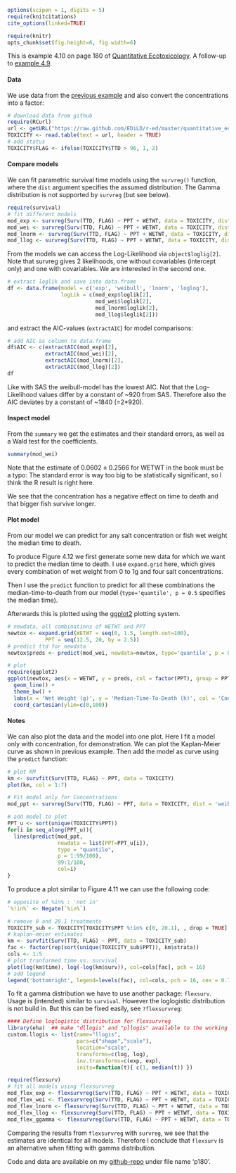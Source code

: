 ```r
options(scipen = 1, digits = 5)
require(knitcitations)
cite_options(linked=TRUE)
```
```r
require(knitr)
opts_chunk$set(fig.height=6, fig.width=6)
```

This is example 4.10 on page 180 of [Quantitative Ecotoxicology](http://www.crcpress.com/product/isbn/9781439835647). A follow-up to [example 4.9](http://edild.github.io/blog/2013/04/06/quant-ecotox-16/).

#### Data
We use data from the [previous example](http://edild.github.io/blog/2013/04/06/quant-ecotox-16/) and also convert the concentrations into a factor:
```r
# download data from github
require(RCurl)
url <- getURL("https://raw.github.com/EDiLD/r-ed/master/quantitative_ecotoxicology/data/TOXICITY.csv", ssl.verifypeer = FALSE)
TOXICITY <- read.table(text = url, header = TRUE)
# add status
TOXICITY$FLAG <- ifelse(TOXICITY$TTD > 96, 1, 2)
```

#### Compare models
We can fit parametric survival time models using the `survreg()` function, where the `dist` argument specifies the assumed distribution. The Gamma distribution is not supported by `survreg` (but see below).
```r
require(survival)
# fit different models
mod_exp <- survreg(Surv(TTD, FLAG) ~ PPT + WETWT, data = TOXICITY, dist = 'exponential')
mod_wei <- survreg(Surv(TTD, FLAG) ~ PPT + WETWT, data = TOXICITY, dist = 'weibull')
mod_lnorm <- survreg(Surv(TTD, FLAG) ~ PPT + WETWT, data = TOXICITY, dist = 'lognorm')
mod_llog <- survreg(Surv(TTD, FLAG) ~ PPT + WETWT, data = TOXICITY, dist = 'loglogistic')
```

From the models we can access the Log-Likelihood via `object$loglig[2]`. Note that survreg gives 2 likelihoods, one without covariables (intercept only) and one with covariables. We are interested in the second one.
```r
# extract loglik and save into data.frame
df <- data.frame(model = c('exp', 'weibull', 'lnorm', 'loglog'),
                 logLik = c(mod_exp$loglik[2],
                            mod_wei$loglik[2],
                            mod_lnorm$loglik[2],
                            mod_llog$loglik[2]))
```

and extract the AIC-values (`extractAIC`) for model comparisons:
```r
# add AIC as column to data.frame
df$AIC <- c(extractAIC(mod_exp)[2],
            extractAIC(mod_wei)[2],
            extractAIC(mod_lnorm)[2],
            extractAIC(mod_llog)[2])
df
```

Like with SAS the weibull-model has the lowest AIC. Not that the Log-Likelihood values differ by a constant of ~920 from SAS. Therefore also the AIC deviates by a constant of ~1840 (=2*920).


#### Inspect model
From the `summary` we get the estimates and their standard errors, as well as a Wald test for the coefficients. 

```r
summary(mod_wei)
```

Note that the estimate of $0.0602 \pm 0.2566$ for WETWT in the book must be a typo: The standard error is way too big to be statistically significant, so I think the R result is right here.

We see that the concentration has a negative effect on time to death and that bigger fish survive longer.


#### Plot model

From our model we can predict for any salt concentration or fish wet weight the median time to death.

To produce Figure 4.12 we first generate some new data for which we want to predict the median time to death. I use `expand.grid` here, which gives every combination of wet weight from 0 to 1g and four salt concentrations.

Then I use the `predict` function to predict for all these combinations the median-time-to-death from our model (`type='quantile', p = 0.5` specifies the median time).

Afterwards this is plotted using the [ggplot2](http://ggplot2.org/) plotting system.

```r
# newdata, all combinations of WETWT and PPT
newtox <- expand.grid(WETWT = seq(0, 1.5, length.out=100),
            PPT = seq(12.5, 20, by = 2.5))
# predict ttd for newdata
newtox$preds <- predict(mod_wei, newdata=newtox, type='quantile', p = 0.5)

# plot
require(ggplot2)
ggplot(newtox, aes(x = WETWT, y = preds, col = factor(PPT), group = PPT)) +
  geom_line() +
  theme_bw() +
  labs(x = 'Wet Weight (g)', y = 'Median-Time-To-Death (h)', col = 'Concentration (g/L)') +
  coord_cartesian(ylim=c(0,100))
```


#### Notes
We can also plot the data and the model into one plot. Here I fit a model only with concentration, for demonstration. 
We can plot the Kaplan-Meier curve as shown in previous example. Then add the model as curve using the `predict` function:


```r
# plot KM
km <- survfit(Surv(TTD, FLAG) ~ PPT, data = TOXICITY)
plot(km, col = 1:7)

# Fit model only for Concentrations
mod_ppt <- survreg(Surv(TTD, FLAG) ~ PPT, data = TOXICITY, dist = 'weibull')

# add model to plot
PPT_u <- sort(unique(TOXICITY$PPT))
for(i in seq_along(PPT_u)){
  lines(predict(mod_ppt, 
                newdata = list(PPT=PPT_u[i]),
                type = "quantile",
                p = 1:99/100),
                99:1/100, 
                col=i)
}
```

To produce a plot similar to Figure 4.11 we can use the following code:
```r
# opposite of %in% : 'not in'
`%!in%` <- Negate(`%in%`)

# remove 0 and 20.1 treatments
TOXICITY_sub <- TOXICITY[TOXICITY$PPT %!in% c(0, 20.1), , drop = TRUE]
# kaplan-meier estimates
km <- survfit(Surv(TTD, FLAG) ~ PPT, data = TOXICITY_sub)
fac <- factor(rep(sort(unique(TOXICITY_sub$PPT)), km$strata))
cols <- 1:5
# plot tranformed time vs. survival
plot(log(km$time), log(-log(km$surv)), col=cols[fac], pch = 16)
# add legend
legend('bottomright', legend=levels(fac), col=cols, pch = 16, cex = 0.7)
```


To fit a gamma distribution we have to use another package: `flexsurv`.
Usage is (intended) similar to `survival`. However the loglogistic distribution is not build in. But this can be fixed easily, see `?flexsurvreg`:

```r
#### Define loglogistic distribution for flexsurvreg
library(eha)  ## make "dllogis" and "pllogis" available to the working environment 
custom.llogis <- list(name="llogis",
                      pars=c("shape","scale"),
                      location="scale",
                      transforms=c(log, log),
                      inv.transforms=c(exp, exp),
                      inits=function(t){ c(1, median(t)) })
```


```r
require(flexsurv)
# fit all models using flexsurvreg
mod_flex_exp <- flexsurvreg(Surv(TTD, FLAG) ~ PPT + WETWT, data = TOXICITY, dist = 'exp')
mod_flex_wei <- flexsurvreg(Surv(TTD, FLAG) ~ PPT + WETWT, data = TOXICITY, dist = 'weibull')
mod_flex_lnorm <- flexsurvreg(Surv(TTD, FLAG) ~ PPT + WETWT, data = TOXICITY, dist = 'lnorm')
mod_flex_llog <- flexsurvreg(Surv(TTD, FLAG) ~ PPT + WETWT, data = TOXICITY, dist = custom.llogis)
mod_flex_ggamma <- flexsurvreg(Surv(TTD, FLAG) ~ PPT + WETWT, data = TOXICITY, dist = 'gengamma')
```

Comparing the results from `flexsurvreg` with `survreg`, we see that the estimates are identical for all models. Therefore I conclude that `flexsurv` is an alternative when fitting with gamma distribution.

Code and data are available on my [github-repo](https://github.com/EDiLD/r-ed/tree/master/quantitative_ecotoxicology) under file name 'p180'.
